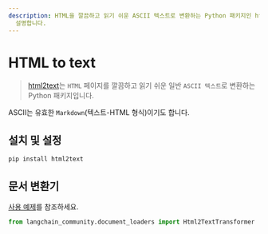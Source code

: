 ```yaml
---
description: HTML을 깔끔하고 읽기 쉬운 ASCII 텍스트로 변환하는 Python 패키지인 html2text에 대한 설치 및 사용법을
  설명합니다.
---
```


# HTML to text

> [html2text](https://github.com/Alir3z4/html2text/)는 `HTML` 페이지를 깔끔하고 읽기 쉬운 일반 `ASCII 텍스트`로 변환하는 Python 패키지입니다.

ASCII는 유효한 `Markdown`(텍스트-HTML 형식)이기도 합니다.

## 설치 및 설정

```bash
pip install html2text
```


## 문서 변환기

[사용 예제](/docs/integrations/document_transformers/html2text)를 참조하세요.

```python
from langchain_community.document_loaders import Html2TextTransformer
```
